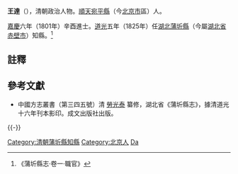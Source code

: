 {{Otheruses|王達}}
'''王達'''（{{bd|？||？|catIdx=W王}}），清朝政治人物。[[順天|順天]][[宛平縣|宛平縣]]（今[[北京市|北京市]]區）人。

[[嘉慶|嘉慶]]六年（1801年）辛酉進士。[[道光|道光]]五年（1825年）任[[湖北|湖北]][[蒲圻縣|蒲圻縣]]（今屬[[湖北省|湖北省]][[赤壁市|赤壁市]]）知縣。<ref>《蒲圻縣志·卷一·職官》</ref>

==註釋==
{{reflist}}

==參考文獻==
*中國方志叢書（第三四五號）清 [[勞光泰|勞光泰]] 纂修，湖北省《蒲圻縣志》，據清道光十六年刊本影印。成文出版社出版。

{{-}}
{{start box}}
{{s-off}}
{{succession box|[[王曔|王曔]]|[[白榮西|白榮西]]|[[湖北|湖北]][[蒲圻縣|蒲圻縣]][[蒲圻縣知縣列表|知縣]]|<small>[[道光|道光]]五年（1825年）上任</small>}}
{{end box}}

{{嘉慶六年辛酉恩科殿試金榜}}
{{DEFAULTSORT:Wang王}}
[[Category:清朝蒲圻縣知縣|Category:清朝蒲圻縣知縣]]
[[Category:北京人|Category:北京人]]
[[Category:王姓|Da]]